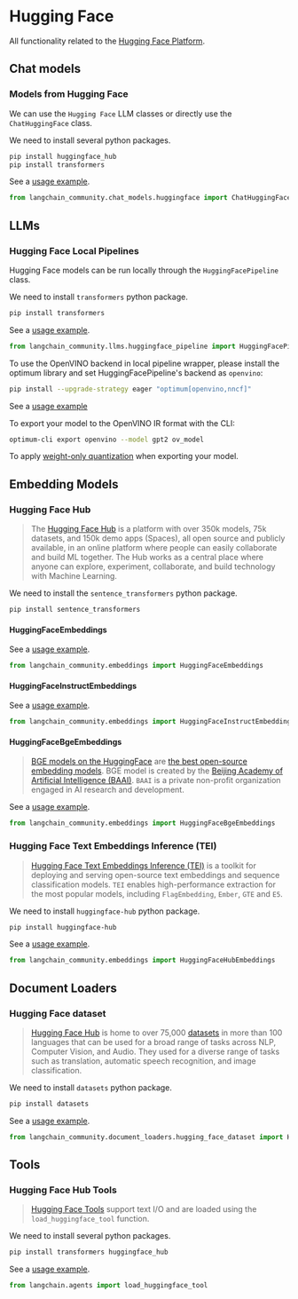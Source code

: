 # Hugging Face

All functionality related to the [Hugging Face Platform](https://huggingface.co/).

## Chat models

### Models from Hugging Face

We can use the `Hugging Face` LLM classes or directly use the `ChatHuggingFace` class.

We need to install several python packages.

```bash
pip install huggingface_hub
pip install transformers
```

See a [usage example](/docs/integrations/chat/huggingface).

```python
from langchain_community.chat_models.huggingface import ChatHuggingFace
```

## LLMs

### Hugging Face Local Pipelines

Hugging Face models can be run locally through the `HuggingFacePipeline` class.

We need to install `transformers` python package.

```bash
pip install transformers
```

See a [usage example](/docs/integrations/llms/huggingface_pipelines).

```python
from langchain_community.llms.huggingface_pipeline import HuggingFacePipeline
```

To use the OpenVINO backend in local pipeline wrapper, please install the optimum library and set HuggingFacePipeline's backend as `openvino`:

```bash
pip install --upgrade-strategy eager "optimum[openvino,nncf]"
```

See a [usage example](/docs/integrations/llms/huggingface_pipelines)

To export your model to the OpenVINO IR format with the CLI:

```bash
optimum-cli export openvino --model gpt2 ov_model
```

To apply [weight-only quantization](https://github.com/huggingface/optimum-intel?tab=readme-ov-file#export) when exporting your model.

## Embedding Models

### Hugging Face Hub

> The [Hugging Face Hub](https://huggingface.co/docs/hub/index) is a platform
> with over 350k models, 75k datasets, and 150k demo apps (Spaces), all open source
> and publicly available, in an online platform where people can easily
> collaborate and build ML together. The Hub works as a central place where anyone
> can explore, experiment, collaborate, and build technology with Machine Learning.

We need to install the `sentence_transformers` python package.

```bash
pip install sentence_transformers
```

#### HuggingFaceEmbeddings

See a [usage example](/docs/integrations/text_embedding/huggingfacehub).

```python
from langchain_community.embeddings import HuggingFaceEmbeddings
```

#### HuggingFaceInstructEmbeddings

See a [usage example](/docs/integrations/text_embedding/instruct_embeddings).

```python
from langchain_community.embeddings import HuggingFaceInstructEmbeddings
```

#### HuggingFaceBgeEmbeddings

> [BGE models on the HuggingFace](https://huggingface.co/BAAI/bge-large-en) are [the best open-source embedding models](https://huggingface.co/spaces/mteb/leaderboard).
> BGE model is created by the [Beijing Academy of Artificial Intelligence (BAAI)](https://www.baai.ac.cn/english.html). `BAAI` is a private non-profit organization engaged in AI research and development.

See a [usage example](/docs/integrations/text_embedding/bge_huggingface).

```python
from langchain_community.embeddings import HuggingFaceBgeEmbeddings
```

### Hugging Face Text Embeddings Inference (TEI)

> [Hugging Face Text Embeddings Inference (TEI)](https://huggingface.co/docs/text-generation-inference/index) is a toolkit for deploying and serving open-source
> text embeddings and sequence classification models. `TEI` enables high-performance extraction for the most popular models,
> including `FlagEmbedding`, `Ember`, `GTE` and `E5`.

We need to install `huggingface-hub` python package.

```bash
pip install huggingface-hub
```

See a [usage example](/docs/integrations/text_embedding/text_embeddings_inference).

```python
from langchain_community.embeddings import HuggingFaceHubEmbeddings
```

## Document Loaders

### Hugging Face dataset

> [Hugging Face Hub](https://huggingface.co/docs/hub/index) is home to over 75,000
> [datasets](https://huggingface.co/docs/hub/index#datasets) in more than 100 languages
> that can be used for a broad range of tasks across NLP, Computer Vision, and Audio.
> They used for a diverse range of tasks such as translation, automatic speech
> recognition, and image classification.

We need to install `datasets` python package.

```bash
pip install datasets
```

See a [usage example](/docs/integrations/document_loaders/hugging_face_dataset).

```python
from langchain_community.document_loaders.hugging_face_dataset import HuggingFaceDatasetLoader
```

## Tools

### Hugging Face Hub Tools

> [Hugging Face Tools](https://huggingface.co/docs/transformers/v4.29.0/en/custom_tools)
> support text I/O and are loaded using the `load_huggingface_tool` function.

We need to install several python packages.

```bash
pip install transformers huggingface_hub
```

See a [usage example](/docs/integrations/tools/huggingface_tools).

```python
from langchain.agents import load_huggingface_tool
```

